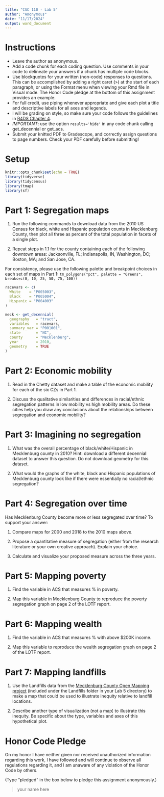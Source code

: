 ```yaml
---
title: "CSC 110 - Lab 5"
author: "Anonymous"
date: "11/17/2024"
output: word_document
---
```


# Instructions

-   Leave the author as anonymous.
-   Add a code chunk for each coding question. Use comments in your code to delineate your answers if a chunk has multiple code blocks.
-   Use blockquotes for your written (non-code) responses to questions. This can be accomplished by adding a right caret (\>) at the start of each paragraph, or using the Format menu when viewing your Rmd file in Visual mode. The Honor Code pledge at the bottom of this assignment provides an example.
-   For full credit, use piping whenever appropriate and give each plot a title and descriptive labels for all axes and legends.
-   I will be grading on style, so make sure your code follows the guidelines in [R4DS Chapter 4](https://r4ds.hadley.nz/workflow-style).
-   *IMPORTANT*: use the option `results='hide'` in any code chunk calling get_decennial or get_acs.
-   Submit your knitted PDF to Gradescope, and correctly assign questions to page numbers. Check your PDF carefully before submitting!

# Setup

```r
knitr::opts_chunk$set(echo = TRUE)
library(tidyverse)
library(tidycensus)
library(tmap)
library(sf)
```

\newpage

# Part 1: Segregation maps

1.  Run the following commands to download data from the 2010 US Census for black, white and Hispanic population counts in Mecklenburg County, then plot all three as percent of the total population in facets of a single plot.

2.  Repeat steps in 1.1 for the county containing each of the following downtown areas: Jacksonville, FL; Indianapolis, IN, Washington, DC; Boston, MA; and San Jose, CA.

For consistency, please use the following palette and breakpoint choices in each set of maps in Part 1: `tm_polygons("pct", palette = "Greens", breaks=c(0, 10, 25, 50, 75, 100))`

```r
racevars <- c(
  White    = "P005003", 
  Black    = "P005004", 
  Hispanic = "P004003"
)

meck <- get_decennial(
  geography   = "tract", 
  variables   = racevars, 
  summary_var = "P001001", 
  state       = "NC", 
  county      = "Mecklenburg", 
  year        = 2010, 
  geometry    = TRUE
) 

```

\newpage

# Part 2: Economic mobility

1.  Read in the Chetty dataset and make a table of the economic mobility for each of the six CZs in Part 1.

2.  Discuss the qualitative similarities and differences in racial/ethnic segregation patterns in low mobility vs high mobility areas. Do these cities help you draw any conclusions about the relationships between segregation and economic mobility?

\newpage

# Part 3: Imagining no segregation

1.  What was the overall percentage of black/white/Hispanic in Mecklenburg county in 2010? Hint: download a different decennial dataset to answer this question. Do not download geometry for this dataset.

2.  What would the graphs of the white, black and Hispanic populations of Mecklenburg county look like if there were essentially no racial/ethnic segregation?

\newpage

# Part 4: Segregation over time

Has Mecklenburg County become more or less segregated over time? To support your answer:

1.  Compare maps for 2000 and 2018 to the 2010 maps above.

2.  Propose a quantitative measure of segregation (either from the research literature or your own creative approach). Explain your choice.

3.  Calculate and visualize your proposed measure across the three years.

\newpage

# Part 5: Mapping poverty

1.  Find the variable in ACS that measures % in poverty.

2.  Map this variable in Mecklenburg County to reproduce the poverty segregation graph on page 2 of the LOTF report.

\newpage

# Part 6: Mapping wealth

1.  Find the variable in ACS that measures % with above \$200K income.

2.  Map this variable to reproduce the wealth segregation graph on page 2 of the LOTF report.

\newpage

# Part 7: Mapping landfills

1.  Use the Landfills data from the [Mecklenburg County Open Mapping project](http://maps.co.mecklenburg.nc.us/openmapping/data.html) (included under the Landfills folder in your Lab 5 directory) to make a map that could be used to illustrate inequity relative to landfill locations.

2.  Describe another type of visualization (not a map) to illustrate this inequity. Be specific about the type, variables and axes of this hypothetical plot.

\newpage

# Honor Code Pledge

On my honor I have neither given nor received unauthorized information regarding this work, I have followed and will continue to observe all regulations regarding it, and I am unaware of any violation of the Honor Code by others.

(Type "pledged" in the box below to pledge this assignment anonymously.)

> your name here
